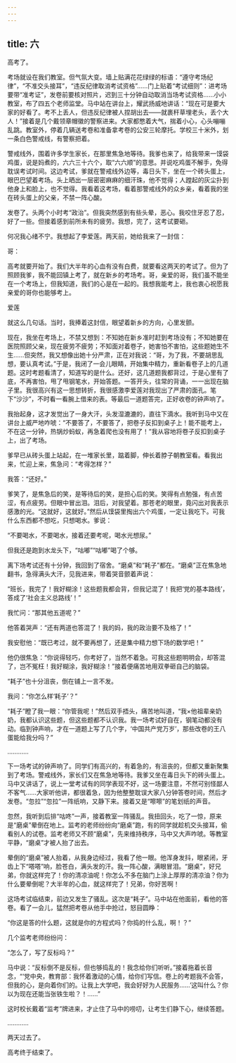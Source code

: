 ```yaml
---
---
---
```

title: 六
---




高考了。

考场就设在我们教室。但气氛大变。墙上贴满花花绿绿的标语：“遵守考场纪律”，“不准交头接耳”，“违反纪律取消考试资格”……门上贴着“考试细则”：进考场要带“准考证”，发卷前要核对照片，迟到三十分钟自动取消当场考试资格……小小教室，布了四五个老师监堂。马中站在讲台上，耀武扬威地讲话：“现在可是要大家的好看了。考不上丢人，但违反纪律被人捏胡出去——就裹秆草埋老头，丢个大人！”接着是几个戴领章帽徽的警察进来。大家都憋着大气，揣着小心，心头嘣嘣乱跳。教室外，停着几辆送考卷和准备拿考卷的公安三轮摩托。学校三十米外，划一条白色警戒线，有警察把着。

警戒线外，围着许多学生家长，在那里焦急地等待。我爹也来了，给我带来一馍袋鸡蛋，说是妈煮的，六六三十六个，取“六六顺”的意思。并说吃鸡蛋不解手，免得耽误考试时间。这边考试，爹就在警戒线外边等，毒日头下，坐在一个砖头蛋上，眼巴巴望着考场。头上晒出一层密密麻麻的细汗珠，他不觉得；人蹚起的灰尘扑到他身上和脸上，也不觉得。我看着这考场，看着那警戒线外的众乡亲，看着我的坐在砖头蛋上的父亲，不禁一阵心酸。

发卷了。头两个小时考“政治”。但我突然感到有些头晕，恶心。我咬住牙忍了忍，好了一些。但接着感到前所未有的疲劳。我想，完了，这考试要砸。

何况我心绪不宁。我想起了李爱莲。两天前，她给我来了一封信：





哥：

高考就要开始了。我们大半年的心血有没有白费，就要看这两天的考试了。但为了照顾我爹，我不能回镇上考了，就在新乡的考场考。哥，亲爱的哥，我们虽不能坐在一个考场上，但我知道，我们的心是在一起的。我想我能考上，我也衷心祝愿我亲爱的哥你也能够考上。

爱莲

就这么几句话。当时，我捧着这封信，眼望着新乡的方向，心里发颤。

现在，我坐在考场上，不禁又想到：不知她在新乡准时赶到考场没有；不知她要在医院照顾父亲，现在疲劳不疲劳；不知面对着卷子，她害怕不害怕，这些题她生不生……但突然，我又想像出她十分严肃，正在对我说：“哥，为了我，不要胡思乱想，要认真考试。”于是，我闭了一会儿眼睛，开始集中精力，重新看卷子上的几道题。这时考题看清了，知道写的是什么。还好，这几道题我都背过，于是心里有了底，不再害怕，甩了甩钢笔水，开始答题。一答开头，往常的背诵，一一出现在脑子里。我很高兴有这一思想转折，我很感激李爱莲对我现出了严肃的面孔。笔下“沙沙”，不时看一看腕上借来的表。等最后一道题答完，正好收卷的钟声响了。

我抬起身，这才发觉出了一身大汗，头发湿漉漉的，直往下滴水。我听到马中又在讲台上威严地咋唬：“不要答了，不要答了，把卷子反扣到桌子上！能不能考上，不在这一分钟，热锅炒蚂蚁，再急着爬也没有用了！”我从容地将卷子反扣到桌子上，出了考场。

爹早已从砖头蛋上站起，在一堆家长里，踮着脚，伸长着脖子朝教室看。看我出来，忙迎上来，焦急问：“考得怎样？”

我答：“还好。”

爹笑了，是焦急后的笑，是等待后的笑，是担心后的笑。笑得有点勉强，有点苦涩，有点疲劳。但眼中冒出泪。泪后，对我望着。那苍老的眼里，竟闪出对我表示感激的光。“这就好，这就好。”然后从馍袋里掏出六个鸡蛋，一定让我吃下。可我什么东西都不想吃，只想喝水。爹说：

“不要喝水，不要喝水，接着还要考呢，喝水光想尿。”

但我还是跑到水龙头下，“咕嘟”“咕嘟”喝了个够。

离下场考试还有十分钟，我回到了宿舍。“磨桌”和“耗子”都在。“磨桌”正在焦急地翻书，急得满头大汗，见我进来，带着哭音颤着声说：

“班长，我完了！我好糊涂！这些题我都会背，但我记混了！我把‘党的基本路线’，答成了‘社会主义总路线’！”

我忙问：“那其他五道呢？”

他答着哭声：“还有两道也答混了！我的妈，我的政治要不及格了！”

我安慰他：“既已考过，就不要再想了，还是集中精力想下场的数学吧！”

他仍很焦急：“你说得轻巧，你考好了，当然不着急。可我这些题明明会，却答混了，岂不冤枉！我好糊涂，我好糊涂！”接着便痛苦地用双拳砸自己的脑袋。

“耗子”也十分沮丧，倒在铺上一言不发。

我问：“你怎么样‘耗子’？”

“耗子”瞪了我一眼：“你管我呢！”然后双手捂头，痛苦地叫道，“我×他祖辈亲奶奶，我都认识这些题，但这些题都不认识我。我一场考试好自在，钢笔动都没有动。临到钟声响，才在一道题上写了几个字，‘中国共产党万岁’，那些改卷的王八蛋能给我分吗？”

…………

下一场考试的钟声响了。同学们有高兴的，有着急的，有沮丧的，但都又重新聚集到了考场。警戒线外，家长们又在焦急地等待。我爹又坐在毒日头下的砖头蛋上。马中又讲话了，说上一堂考试有的同学表现不好，这一场要注意，不然可别怪鄙人不客气……大家听他讲，都很着急，因为他整整耽误大家八分钟答卷时间，然后才发卷。“忽拉”“忽拉”一阵纸响，又静下来。接着又是“嚓嚓”的笔划纸的声音。

忽然，我听到后排“咕咚”一声，接着教室一阵骚乱。我扭回头，吃了一惊，原来是“磨桌”晕倒在地上。监考的老师纷纷向“磨桌”跑，有的同学就趁机交头接耳，偷看别人的试卷。监考老师又不顾“磨桌”，先来维持秩序，马中又大声咋唬。等教室平静，“磨桌”才被人抬了出去。

晕倒的“磨桌”被人抬着，从我身边经过，我看了他一眼。他浑身发抖，眼紧闭，牙齿上下“嗒嗒”响，脸苍白，满头发的汗。我一阵心酸，满眼冒泪。“磨桌”，好兄弟，你就这样完了！你的清凉油呢！你怎么不多在脑门上涂上厚厚的清凉油？你为什么要晕倒呢？大半年的心血，就这样完了！兄弟，你好苦啊！

这场考试临结束，前边又发生了骚乱。这次是“耗子”。马中站在他面前，看他的答卷。看了一会儿，猛然把考卷从他手中抢过，怒目圆睁：

“你这是答的什么题，这就是你的方程式吗？你捣的什么乱，啊！？”

几个监考老师纷纷问：

“怎么了，写了反标吗？”

马中说：“反标倒不是反标，但也够捣乱的！我念给你们听听。”接着拖着长音念，“‘党中央，教育部：我怀着激动的心情，给你们写信。卷上的考题我不会答，但我的心，是向着你们的。让我上大学吧，我会好好为人民服务……’这叫什么？你以为现在还能当张铁生啦？！……”

这时校长戴着“监考”牌进来，才止住了马中的唠叨，让考生们静下心，继续答题。

…………

两天过去了。

高考终于结束了。
